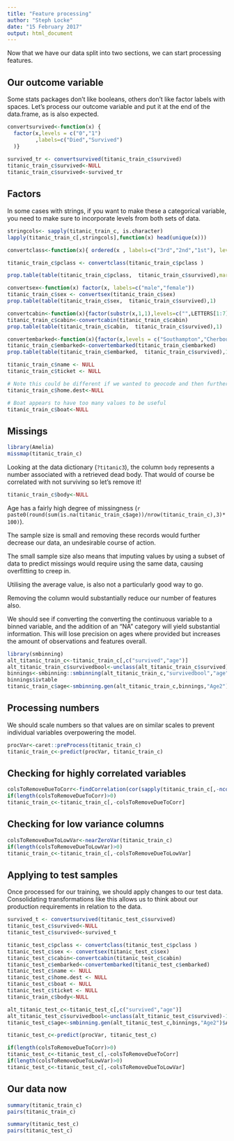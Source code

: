 ```yaml
---
title: "Feature processing"
author: "Steph Locke"
date: "15 February 2017"
output: html_document
---
```

Now that we have our data split into two sections, we can start processing features.

## Our outcome variable
Some stats packages don't like booleans, others don't like factor labels with spaces. Let's process our outcome variable and put it at the end of the data.frame, as is also expected.

```r
convertsurvived<-function(x) {
  factor(x,levels = c("0","1")
         ,labels=c("Died","Survived")
  )}
                             
survived_tr <- convertsurvived(titanic_train_c$survived)
titanic_train_c$survived<-NULL
titanic_train_c$survived<-survived_tr
```

## Factors
In some cases with strings, if you want to make these a categorical variable, you need to make sure to incorporate levels from both sets of data.

```r
stringcols<- sapply(titanic_train_c, is.character)
lapply(titanic_train_c[,stringcols],function(x) head(unique(x)))
```

```r
convertclass<-function(x){ ordered(x , labels=c("3rd","2nd","1st"), levels=c("3rd","2nd","1st"))}

titanic_train_c$pclass <- convertclass(titanic_train_c$pclass )

prop.table(table(titanic_train_c$pclass,  titanic_train_c$survived),margin = 1)
```

```r
convertsex<-function(x) factor(x, labels=c("male","female"))
titanic_train_c$sex <- convertsex(titanic_train_c$sex)
prop.table(table(titanic_train_c$sex,  titanic_train_c$survived),1)
```

```r
convertcabin<-function(x){factor(substr(x,1,1),levels=c("",LETTERS[1:7],"T")) }
titanic_train_c$cabin<-convertcabin(titanic_train_c$cabin)
prop.table(table(titanic_train_c$cabin,  titanic_train_c$survived),1)
```

```r
convertembarked<-function(x){factor(x,levels = c("Southampton","Cherbourg" , "Queenstown" ))}
titanic_train_c$embarked<-convertembarked(titanic_train_c$embarked)
prop.table(table(titanic_train_c$embarked,  titanic_train_c$survived),1)
```


```r
titanic_train_c$name <- NULL
titanic_train_c$ticket <- NULL

# Note this could be different if we wanted to geocode and then further categorise this variable
titanic_train_c$home.dest<-NULL

# Boat appears to have too many values to be useful
titanic_train_c$boat<-NULL
```

## Missings
```r
library(Amelia)
missmap(titanic_train_c)
```

Looking at the data dictionary (`?titanic3`), the column `body` represents a number associated with a retrieved dead body. That would of course be correlated with not surviving so let's remove it!

```r
titanic_train_c$body<-NULL
```

Age has a fairly high degree of missingness (`r paste0(round(sum(is.na(titanic_train_c$age))/nrow(titanic_train_c),3)*100)`). 

The sample size is small and removing these records would further decrease our data, an undesirable course of action.

The small sample size also means that imputing values by using a subset of data to predict missings would require using the same data, causing overfitting to creep in.

Utilising the average value, is also not a particularly good way to go.

Removing the column would substantially reduce our number of features also.

We should see if converting the converting the continuous variable to a binned variable, and the addition of an "NA" category will yield substantial information. This will lose precision on ages where provided but increases the amount of observations and features overall.

```r
library(smbinning)
alt_titanic_train_c<-titanic_train_c[,c("survived","age")]
alt_titanic_train_c$survivedbool<-unclass(alt_titanic_train_c$survived)-1
binnings<-smbinning::smbinning(alt_titanic_train_c,"survivedbool","age")
binnings$ivtable
titanic_train_c$age<-smbinning.gen(alt_titanic_train_c,binnings,"Age2")$Age2
```
 
## Processing numbers
We should scale numbers so that values are on similar scales to prevent individual variables overpowering the model.

```r
procVar<-caret::preProcess(titanic_train_c)
titanic_train_c<-predict(procVar, titanic_train_c)
```

## Checking for highly correlated variables
```r
colsToRemoveDueToCorr<-findCorrelation(cor(sapply(titanic_train_c[,-ncol(titanic_train_c)],unclass)))
if(length(colsToRemoveDueToCorr)>0)
titanic_train_c<-titanic_train_c[,-colsToRemoveDueToCorr]
```

## Checking for low variance columns
```r
colsToRemoveDueToLowVar<-nearZeroVar(titanic_train_c)
if(length(colsToRemoveDueToLowVar)>0)
titanic_train_c<-titanic_train_c[,-colsToRemoveDueToLowVar]
```

## Applying to test samples

Once processed for our training, we should apply changes to our test data. Consolidating transformations like this allows us to think about our production requirements in relation to the data.

```r
survived_t <- convertsurvived(titanic_test_c$survived)
titanic_test_c$survived<-NULL
titanic_test_c$survived<-survived_t

titanic_test_c$pclass <- convertclass(titanic_test_c$pclass )
titanic_test_c$sex <- convertsex(titanic_test_c$sex)
titanic_test_c$cabin<-convertcabin(titanic_test_c$cabin)
titanic_test_c$embarked<-convertembarked(titanic_test_c$embarked)
titanic_test_c$name <- NULL
titanic_test_c$home.dest <- NULL
titanic_test_c$boat <- NULL
titanic_test_c$ticket <- NULL
titanic_train_c$body<-NULL

alt_titanic_test_c<-titanic_test_c[,c("survived","age")]
alt_titanic_test_c$survivedbool<-unclass(alt_titanic_test_c$survived)-1
titanic_test_c$age<-smbinning.gen(alt_titanic_test_c,binnings,"Age2")$Age2

titanic_test_c<-predict(procVar, titanic_test_c)

if(length(colsToRemoveDueToCorr)>0)
titanic_test_c<-titanic_test_c[,-colsToRemoveDueToCorr]
if(length(colsToRemoveDueToLowVar)>0)
titanic_test_c<-titanic_test_c[,-colsToRemoveDueToLowVar]
```


## Our data now
```r
summary(titanic_train_c)
pairs(titanic_train_c)
```


```r
summary(titanic_test_c)
pairs(titanic_test_c)
```
